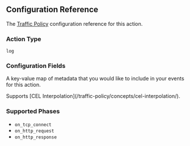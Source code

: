 

## Configuration Reference

The [Traffic Policy](/traffic-policy/) configuration
reference for this action.

### Action Type

`log`

### Configuration Fields

<Config>
	<ConfigField title="metadata" type="map[string]any" required={true} cel={true}>
		<p>
			A key-value map of metadata that you would like to include in your events
			for this action.
		</p>
		<p>
			Supports [CEL Interpolation](/traffic-policy/concepts/cel-interpolation/).
		</p>
	</ConfigField>
</Config>

### Supported Phases

- `on_tcp_connect`
- `on_http_request`
- `on_http_response`
